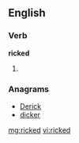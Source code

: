 ==English==

===Verb===
'''ricked'''

# {{past of|[[rick]]}}

===Anagrams===
* [[Derick#English|Derick]]
* [[dicker#English|dicker]]

[[mg:ricked]]
[[vi:ricked]]
